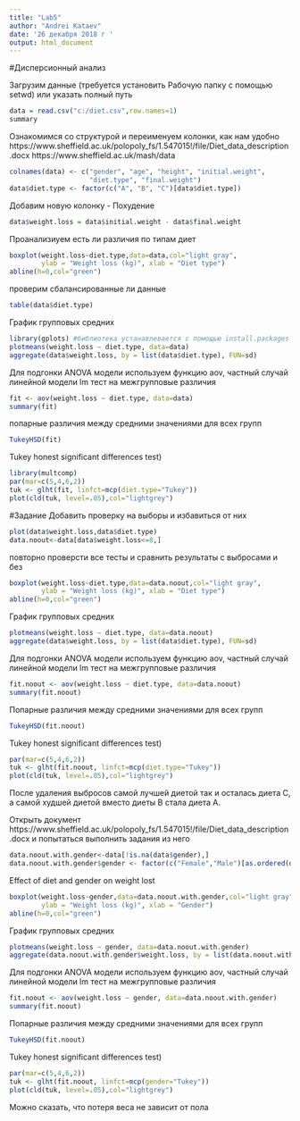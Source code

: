 ```yaml
---
title: "Lab5"
author: "Andrei Kataev"
date: '26 декабря 2018 г '
output: html_document
---
```


#Дисперсионный анализ

Загрузим данные (требуется установить Рабочую папку с помощью setwd) или указать полный путь
```r
data = read.csv("c:/diet.csv",row.names=1)
summary
```

Ознакомимся со структурой и переименуем колонки, как нам удобно
https://www.sheffield.ac.uk/polopoly_fs/1.547015!/file/Diet_data_description.docx
https://www.sheffield.ac.uk/mash/data
```r
colnames(data) <- c("gender", "age", "height", "initial.weight", 
                    "diet.type", "final.weight")
data$diet.type <- factor(c("A", "B", "C")[data$diet.type])
```

Добавим новую колонку - Похудение
```r
data$weight.loss = data$initial.weight - data$final.weight
```

Проанализиуем есть ли различия по типам диет
```r
boxplot(weight.loss~diet.type,data=data,col="light gray",
        ylab = "Weight loss (kg)", xlab = "Diet type")
abline(h=0,col="green")
```

проверим сбалансированные ли данные
```r
table(data$diet.type)
```

График групповых средних
```r
library(gplots) #библиотека устанавлевается с помощью install.packages
plotmeans(weight.loss ~ diet.type, data=data)
aggregate(data$weight.loss, by = list(data$diet.type), FUN=sd)
```

Для подгонки ANOVA модели используем функцию aov, частный случай линейной модели lm
тест на межгрупповые различия
```r
fit <- aov(weight.loss ~ diet.type, data=data)
summary(fit)
```

попарные различия между средними значениями для всех групп
```r
TukeyHSD(fit)
```

Tukey honest significant differences test)
```r
library(multcomp)
par(mar=c(5,4,6,2))
tuk <- glht(fit, linfct=mcp(diet.type="Tukey"))
plot(cld(tuk, level=.05),col="lightgrey")
```

#Задание
Добавить проверку на выборы и избавиться от них
```r
plot(data$weight.loss,data$diet.type)
data.noout<-data[data$weight.loss<=8,]
```

повторно проверсти все тесты и сравнить результаты с выбросами и без
```r
boxplot(weight.loss~diet.type,data=data.noout,col="light gray",
        ylab = "Weight loss (kg)", xlab = "Diet type")
abline(h=0,col="green")
```

График групповых средних
```r
plotmeans(weight.loss ~ diet.type, data=data.noout)
aggregate(data$weight.loss, by = list(data$diet.type), FUN=sd)
```

Для подгонки ANOVA модели используем функцию aov, частный случай линейной модели lm
тест на межгрупповые различия
```r
fit.noout <- aov(weight.loss ~ diet.type, data=data.noout)
summary(fit.noout)
```

Попарные различия между средними значениями для всех групп
```r
TukeyHSD(fit.noout)
```

Tukey honest significant differences test)
```r
par(mar=c(5,4,6,2))
tuk <- glht(fit.noout, linfct=mcp(diet.type="Tukey"))
plot(cld(tuk, level=.05),col="lightgrey")
```

После удаления выбросов самой лучшей диетой так и осталась диета С, а самой худшей диетой вместо диеты В стала диета А.

Открыть документ https://www.sheffield.ac.uk/polopoly_fs/1.547015!/file/Diet_data_description.docx
и попытаться выполнить задания из него
```r
data.noout.with.gender<-data[!is.na(data$gender),]
data.noout.with.gender$gender <- factor(c("Female","Male")[as.ordered(data.noout.with.gender$gender)])
```

Effect of diet and gender on weight lost
```r
boxplot(weight.loss~gender,data=data.noout.with.gender,col="light gray",
        ylab = "Weight loss (kg)", xlab = "Gender")
abline(h=0,col="green")
```

График групповых средних
```r
plotmeans(weight.loss ~ gender, data=data.noout.with.gender)
aggregate(data.noout.with.gender$weight.loss, by = list(data.noout.with.gender$gender), FUN=sd)
```

Для подгонки ANOVA модели используем функцию aov, частный случай линейной модели lm тест на межгрупповые различия
```r
fit.noout <- aov(weight.loss ~ gender, data=data.noout.with.gender)
summary(fit.noout)
```

Попарные различия между средними значениями для всех групп
```r
TukeyHSD(fit.noout)
```

Tukey honest significant differences test)
```r
par(mar=c(5,4,6,2))
tuk <- glht(fit.noout, linfct=mcp(gender="Tukey"))
plot(cld(tuk, level=.05),col="lightgrey")
```

Можно сказать, что потеря веса не зависит от пола 
